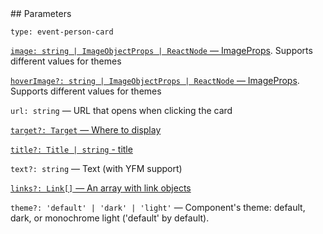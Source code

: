 

<Meta of={EventPersonCardStories} />
<StoryTemplate>
## Parameters

`type: event-person-card`

[`image: string | ImageObjectProps | ReactNode` — ImageProps](?path=/docs/documentation-types--docs#imageobjectprops---image-property). Supports different values for themes

[`hoverImage?: string | ImageObjectProps | ReactNode` — ImageProps](?path=/docs/documentation-types--docs#imageobjectprops---image-property). Supports different values for themes

`url: string` — URL that opens when clicking the card

[`target?: Target` — Where to display](?path=/docs/documentation-types--docs#target--_blank--_parent--_top--_self--where-to-display)

[`title?: Title | string` - title](?path=/docs/documentation-types--docs#title-block-title)

`text?: string` — Text (with YFM support)

[`links?: Link[]` — An array with link objects](?path=/docs/documentation-types--docs#link)

`theme?: 'default' | 'dark' | 'light'` — Component's theme: default, dark, or monochrome light ('default' by default).

</StoryTemplate>

